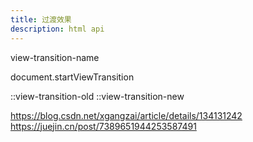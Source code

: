 ```yaml
---
title: 过渡效果
description: html api
---
```


view-transition-name

document.startViewTransition

::view-transition-old
::view-transition-new

https://blog.csdn.net/xgangzai/article/details/134131242
https://juejin.cn/post/7389651944253587491
